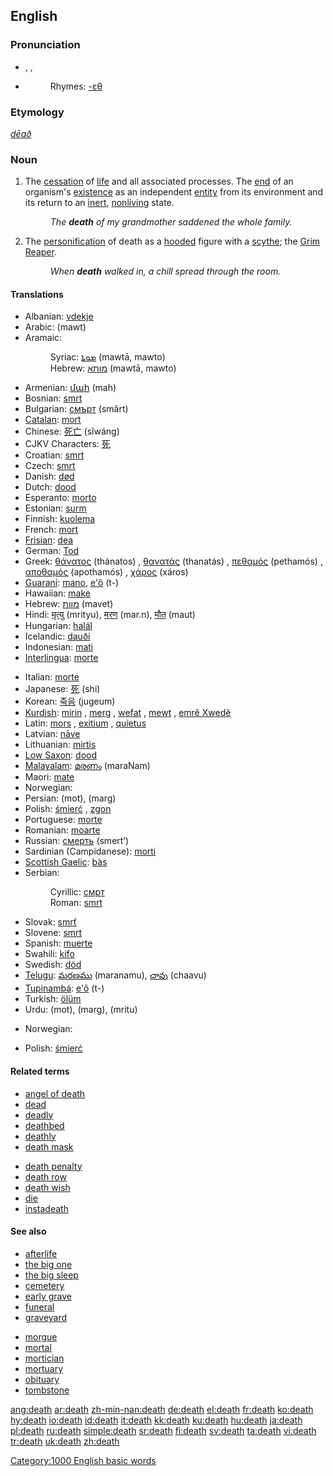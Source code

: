 {{wikipedia|Death (disambiguation)}}
==English==

{{rank|together|already|son|303|death|works|perhaps|state}}

===Pronunciation===
* {{AHD|dĕth}}, {{IPA|/dɛθ/}}, {{SAMPA|/dET/}}
* {{audio|en-us-death.ogg|Audio (US)}}
*:Rhymes: [[Rhymes:English:-ɛθ|-ɛθ]]

===Etymology===
{{OE.}} ''[[dēað]]''

===Noun===
{{wikipedia}}
{{en-noun}}

# The [[cessation]] of [[life]] and all associated processes.  The [[end]] of an organism's [[existence]] as an independent [[entity]] from its environment and its return to an [[inert]], [[nonliving]] state.
#: ''The '''death''' of my grandmother saddened the whole family.''
# The [[personification]] of death as a [[hooded]] figure with a [[scythe]]; the [[Grim Reaper]].
#: ''When '''death''' walked in, a chill spread through the room.''

====Translations====
{{trans-top|cessation of life}}
*Albanian: [[vdekje]] {{f}}
*Arabic: {{ARchar|[[موت]]}} (mawt) {{m}}
*Aramaic:
*:Syriac: [[ܡܘܬܐ]] (mawtā, mawto) {{m}}
*:Hebrew: [[מותא]] (mawtā, mawto) {{m}}
*Armenian: [[մահ]] (mah)
*Bosnian: [[smrt#Bosnian|smrt]] {{f}}
*Bulgarian: [[смърт]] (smǎrt) {{f}}
*[[Catalan]]: [[mort]] {{m}}
*Chinese: [[死亡]] (sǐwáng)
*CJKV Characters: [[死]]
*Croatian: [[smrt#Croatian|smrt]] {{f}}
*Czech: [[smrt]] {{f}}
*Danish: [[død]] {{c}}
*Dutch: [[dood]] {{m}}
*Esperanto: [[morto]]
*Estonian: [[surm]]
*Finnish: [[kuolema]]
*French: [[mort]] {{f}}
*[[Frisian]]: [[dea]] {{m}}
*German: [[Tod]] {{m}}
*Greek: [[θάνατος]] (thánatos) {{m}}, [[θανατάς]] (thanatás) {{m}}, [[πεθαμός]] (pethamós) {{m}}, [[αποθαμός]] (apothamós) {{m}}, [[χάρος]] (xáros) {{m}}
*[[Guaraní]]: [[mano]], [[e'õ]] (t-)
*Hawaiian: [[make]]
*Hebrew: [[מוות]] (mavet) {{m}}
*Hindi: [[मृत्यु]] (mrityu), [[मरण]] (mar.n), [[मौत]] (maut) {{g|Hindi}}
*Hungarian: [[halál]]
*Icelandic: [[dauði]] {{m}}
*Indonesian: [[mati]]
*[[Interlingua]]: [[morte]]
{{trans-mid}}
*Italian: [[morte]] {{f}}
*Japanese: [[死]] (shi)
*Korean: [[죽음]] (jugeum)
*[[Kurdish]]: [[mirin]] {{f}}, [[merg]] {{f}}, [[wefat]] {{f}}, [[mewt]] {{f}}, [[emrê Xwedê]] {{m}}
*Latin: [[mors]] {{f}}, [[exitium]] {{n}}, [[quietus]] {{m}}
*Latvian: [[nāve]] {{f}}
*Lithuanian: [[mirtis]] {{f}}
*[[Low Saxon]]: [[dood]] {{m}}
*[[Malayalam]]: [[മരണം]] (maraNam)
*Maori: [[mate]]
*Norwegian: {{t-|no|død|m}}
*Persian: {{FAchar|[[موت]]}} (mot), {{FAchar|[[مرگ]]}} (marg)
*Polish: [[śmierć]] {{f}}, [[zgon]] {{m}}
*Portuguese: [[morte]] {{f}}
*Romanian: [[moarte]] {{f}}
*Russian: [[смерть]] (smert’) {{f}}
*Sardinian (Campidanese): [[morti]] {{f}}
*[[Scottish Gaelic]]: [[bàs]] {{m}}
*Serbian:
*:Cyrillic: [[смрт#Serbian|смрт]] {{f}}
*:Roman: [[smrt#Serbian|smrt]] {{f}}
*Slovak: [[smrť]] {{f}}
*Slovene: [[smrt#Slovene|smrt]] {{f}}
*Spanish: [[muerte]] {{f}}
*Swahili: [[kifo]]
*Swedish: [[död]] {{c}}
*[[Telugu]]: [[మరణము]] (maranamu), [[చావు]] (chaavu)
*[[Tupinambá]]: [[e'õ]] (t-)
*Turkish: [[ölüm]]
*Urdu: {{URchar|[[موت]]}} (mot), {{URchar|[[مرگ]]}} (marg), {{URchar|[[مرت]]}} (mritu)
{{trans-bottom}}

{{trans-top|personification of death}}
*Norwegian: {{t-|no|døden}}
{{trans-mid}}
*Polish: [[śmierć]] {{f}}
{{trans-bottom}}

====Related terms====
{{top2}}
*[[angel of death]]
*[[dead]]
*[[deadly]]
*[[deathbed]]
*[[deathly]]
*[[death mask]]
{{mid2}}
*[[death penalty]]
*[[death row]]
*[[death wish]]
*[[die]]
*[[instadeath]]
{{bottom2}}

====See also====
{{top2}}
*[[afterlife]]
*[[the big one]]
*[[the big sleep]]
*[[cemetery]]
*[[early grave]]
*[[funeral]]
*[[graveyard]]
{{mid2}}
*[[morgue]]
*[[mortal]]
*[[mortician]]
*[[mortuary]]
*[[obituary]]
*[[tombstone]]
{{bottom}}

[[Category:1000 English basic words]]
[[Category:Death| ]]

[[ang:death]]
[[ar:death]]
[[zh-min-nan:death]]
[[de:death]]
[[el:death]]
[[fr:death]]
[[ko:death]]
[[hy:death]]
[[io:death]]
[[id:death]]
[[it:death]]
[[kk:death]]
[[ku:death]]
[[hu:death]]
[[ja:death]]
[[pl:death]]
[[ru:death]]
[[simple:death]]
[[sr:death]]
[[fi:death]]
[[sv:death]]
[[ta:death]]
[[vi:death]]
[[tr:death]]
[[uk:death]]
[[zh:death]]